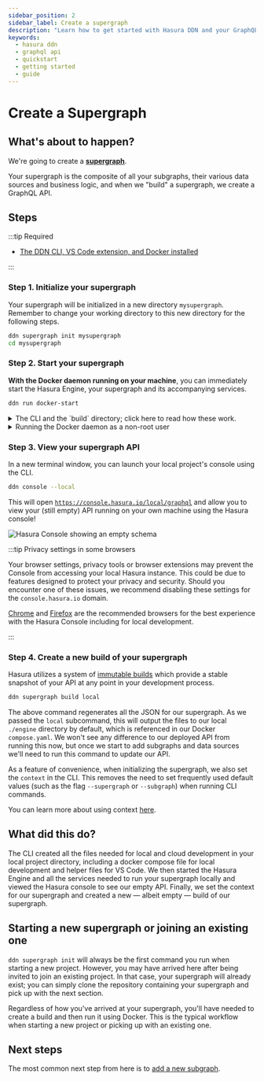 ```yaml
---
sidebar_position: 2
sidebar_label: Create a supergraph
description: "Learn how to get started with Hasura DDN and your GraphQL API."
keywords:
  - hasura ddn
  - graphql api
  - quickstart
  - getting started
  - guide
---
```



# Create a Supergraph

## What's about to happen?

We're going to create a [**supergraph**](/support/glossary.mdx#supergraph).

Your supergraph is the composite of all your subgraphs, their various data sources and business logic, and when we
"build" a supergraph, we create a GraphQL API.

<Thumbnail src="/img/get-started/ERD/create-supergraph.png" alt="Create a supergraph" width="1000px" />

## Steps

:::tip Required

- [The DDN CLI, VS Code extension, and Docker installed](/getting-started/build/00-prerequisites.mdx)

:::

### Step 1. Initialize your supergraph

Your supergraph will be initialized in a new directory `mysupergraph`. Remember to change your working directory to this new directory for the following steps.

```bash title="Run:"
ddn supergraph init mysupergraph
cd mysupergraph
```

### Step 2. Start your supergraph

**With the Docker daemon running on your machine**, you can immediately start the Hasura Engine, your supergraph and its
accompanying services.

```bash title="Run:"
ddn run docker-start
```

<details>
  <summary>
    The CLI and the `build` directory; click here to read how these work.
  </summary>
    The CLI automatically creates a `build` directory for you when running the `ddn supergraph init` command. This
    directory contains all of the JSON necessary to configure and serve your supergraph. The JSON files within it are
    already referenced for you in the docker `compose.yaml` file, allowing you to start your services straight away.

    The `docker-start` command is defined in your `hasura/context.yaml`. This command sets the `HASURA_DDN_PAT`
    environment variable using a value retrieved from the command `ddn auth print-pat` and then uses Docker Compose to
    start the Hasura services defined in the `compose.yaml` file. Your PAT is your personal access token generated by
    Hasura DDN and used by the CLI.
</details>

<details>
  <summary>
    Running the Docker daemon as a non-root user
  </summary>
  If you're running the Docker daemon as a non-root user (rootless mode), `v26.0` now allows you to disable the default
  `host-loopback-isolation` which prevents communication back to the host machine.

To disable this feature, set the environment variable `DOCKERD_ROOTLESS_ROOTLESSKIT_DISABLE_HOST_LOOPBACK` to `false`
before starting the daemon.

This will now allow container-to-host communication via `10.0.2.2` address.

You should also amend this line in your `compose.yaml` files for both the main services and connectors to reflect this
change:

```yaml
extra_hosts:
  - local.hasura.dev=host-gateway
```

to:

```yaml
extra_hosts:
  - local.hasura.dev=10.0.2.2
```

</details>

### Step 3. View your supergraph API

In a new terminal window, you can launch your local project's console using the CLI.

```bash title="From a new terminal window, run:"
ddn console --local
```

This will open [`https://console.hasura.io/local/graphql`](https://console.hasura.io/local/graphql) and allow you to
view your (still empty) API running on your own machine using the Hasura console!

![Hasura Console showing an empty schema](/img/get-started/console-init-supergraph.png)

:::tip Privacy settings in some browsers

Your browser settings, privacy tools or browser extensions may prevent the Console from accessing your local Hasura
instance. This could be due to features designed to protect your privacy and security. Should you encounter one of these
issues, we recommend disabling these settings for the `console.hasura.io` domain.

[Chrome](https://www.google.com/chrome/) and [Firefox](https://www.mozilla.org/en-US/firefox/new/) are the recommended
browsers for the best experience with the Hasura Console including for local development.

:::

### Step 4. Create a new build of your supergraph

Hasura utilizes a system of [immutable builds](/project-configuration/builds.mdx) which provide a stable snapshot of
your API at any point in your development process.

```bash title="Let's create a new one:"
ddn supergraph build local
```

The above command regenerates all the JSON for our supergraph. As we passed the `local` subcommand, this will output the
files to our local `./engine` directory by default, which is referenced in our Docker `compose.yaml`. We won't see any
difference to our deployed API from running this now, but once we start to add subgraphs and data sources we'll need to
run this command to update our API.

As a feature of convenience, when initializing the supergraph, we also set the `context` in the CLI. This removes the
need to set frequently used default values (such as the flag `--supergraph` or `--subgraph`) when running CLI commands.

You can learn more about using context [here](/cli/commands/ddn_context.mdx).

## What did this do?

The CLI created all the files needed for local and cloud development in your local project directory, including a docker
compose file for local development and helper files for VS Code. We then started the Hasura Engine and all the services
needed to run your supergraph locally and viewed the Hasura console to see our empty API. Finally, we set the context
for our supergraph and created a new — albeit empty — build of our supergraph.

## Starting a new supergraph or joining an existing one

`ddn supergraph init` will always be the first command you run when starting a new project. However, you may have
arrived here after being invited to join an existing project. In that case, your supergraph will already exist; you can
simply clone the repository containing your supergraph and pick up with the next section.

Regardless of how you've arrived at your supergraph, you'll have needed to create a build and then run it using Docker.
This is the typical workflow when starting a new project or picking up with an existing one.

## Next steps

The most common next step from here is to [add a new subgraph](/getting-started/build/02-init-subgraph.mdx).
